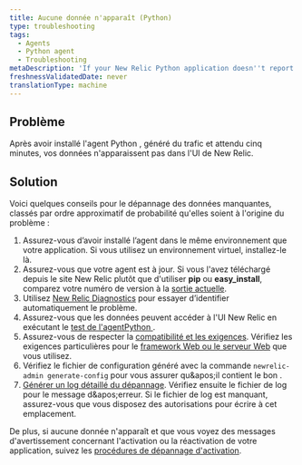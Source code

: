 ```yaml
---
title: Aucune donnée n'apparaît (Python)
type: troubleshooting
tags:
  - Agents
  - Python agent
  - Troubleshooting
metaDescription: 'If your New Relic Python application doesn''t report data after a few minutes, try these troubleshooting steps.'
freshnessValidatedDate: never
translationType: machine
---
```


## Problème

Après avoir installé l'agent Python , généré du trafic et attendu cinq minutes, vos données n'apparaissent pas dans l'UI de New Relic.

## Solution

Voici quelques conseils pour le dépannage des données manquantes, classés par ordre approximatif de probabilité qu'elles soient à l'origine du problème :

1. Assurez-vous d’avoir installé l’agent dans le même environnement que votre application. Si vous utilisez un environnement virtuel, installez-le là.
2. Assurez-vous que votre agent est à jour. Si vous l'avez téléchargé depuis le site New Relic plutôt que d'utiliser <DNT>**pip**</DNT> ou <DNT>**easy\_install**</DNT>, comparez votre numéro de version à la [sortie actuelle](https://download.newrelic.com/python_agent/release/).
3. Utilisez [New Relic Diagnostics](/docs/agents/manage-apm-agents/troubleshooting/new-relic-diagnostics) pour essayer d’identifier automatiquement le problème.
4. Assurez-vous que les données peuvent accéder à l'UI New Relic en exécutant le [test de l'agentPython ](/docs/python/testing-the-python-agent).
5. Assurez-vous de respecter la [compatibilité et les exigences](/docs/agents/python-agent/getting-started/compatibility-requirements-python-agent). Vérifiez les exigences particulières pour le [framework Web ou le serveur Web](/docs/agents/python-agent/hosting-mechanisms) que vous utilisez.
6. Vérifiez le fichier de configuration généré avec la commande `newrelic-admin generate-config` pour vous assurer qu&amp;apos;il contient le bon <InlinePopover type="licenseKey" />.
7. [Générer un log détaillé du dépannage](/docs/agents/python-agent/troubleshooting/generating-logs-troubleshooting). Vérifiez ensuite le fichier de log pour le message d&amp;apos;erreur. Si le fichier de log est manquant, assurez-vous que vous disposez des autorisations pour écrire à cet emplacement.

De plus, si aucune donnée n'apparaît et que vous voyez des messages d'avertissement concernant l'activation ou la réactivation de votre application, suivez les [procédures de dépannage d'activation](/docs/agents/python-agent/troubleshooting/activate-application-warning-python).